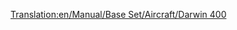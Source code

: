 [[Translation:en/Manual/Base Set/Aircraft/Darwin 400]]
{{en/Manual/Base Set/Aircraft/Aircraft|Cost=$73,828
|Speed=947 kph (592 MPH)
|Annual=$11,812
|Designed=1982
|Lifespan=25
|Capacity=200 passengers & 25 bags of mail
|Description=Standard jet plane, large airports preferred.
|Real-life=Boeing 757
}}